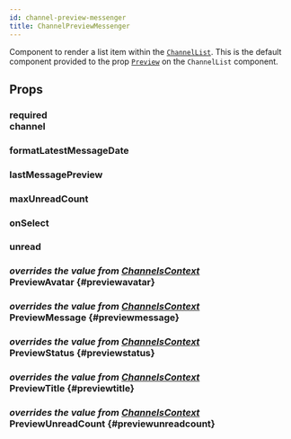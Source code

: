 ```yaml
---
id: channel-preview-messenger
title: ChannelPreviewMessenger
---
```




Component to render a list item within the [`ChannelList`](./channel_list.mdx).
This is the default component provided to the prop [`Preview`](../core-components/channel_list.mdx#preview) on the `ChannelList` component.

## Props

### <div class="label required">required</div> **channel**

<Channel/>

### formatLatestMessageDate

<FormatLatestMessageDate/>

### lastMessagePreview

<LastMessagePreview/>

### maxUnreadCount

<MaxUnreadCount/>

### onSelect

<OnSelect/>

### unread

<Unread/>

### <div class="label description">_overrides the value from [ChannelsContext](../contexts/channels_context.mdx#previewavatar)_</div> PreviewAvatar {#previewavatar}

<PreviewAvatar/>

### <div class="label description">_overrides the value from [ChannelsContext](../contexts/channels_context.mdx#previewmessage)_</div> PreviewMessage {#previewmessage}

<PreviewMessage/>

### <div class="label description">_overrides the value from [ChannelsContext](../contexts/channels_context.mdx#previewstatus)_</div> PreviewStatus {#previewstatus}

<PreviewStatus/>

### <div class="label description">_overrides the value from [ChannelsContext](../contexts/channels_context.mdx#previewtitle)_</div> PreviewTitle {#previewtitle}

<PreviewTitle/>

### <div class="label description">_overrides the value from [ChannelsContext](../contexts/channels_context.mdx#previewunreadcount)_</div> PreviewUnreadCount {#previewunreadcount}

<PreviewUnreadCount/>
